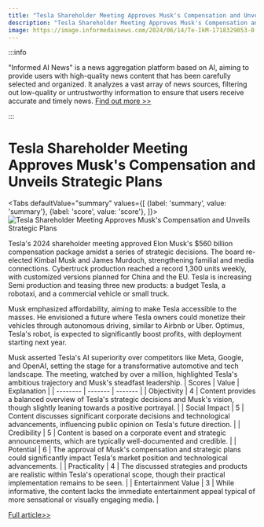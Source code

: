 ```yaml
---
title: "Tesla Shareholder Meeting Approves Musk's Compensation and Unveils Strategic Plans"
description: "Tesla Shareholder Meeting Approves Musk's Compensation and Unveils Strategic Plans"
image: https://image.informedainews.com/2024/06/14/Te-IkM-1718329053-0.jpg
---
```



:::info

"Informed AI News" is a news aggregation platform based on AI, aiming to provide users with high-quality news content that has been carefully selected and organized. It analyzes a vast array of news sources, filtering out low-quality or untrustworthy information to ensure that users receive accurate and timely news.  [Find out more >>](/)

:::

# Tesla Shareholder Meeting Approves Musk's Compensation and Unveils Strategic Plans


<Tabs
	defaultValue="summary"
	values={[
	{label: 'summary', value: 'summary'},
	{label: 'score', value: 'score'},
]}>
<TabItem value="summary">
<img
  src="https://image.informedainews.com/2024/06/14/Te-IkM-1718329053-0.jpg"
  alt="Tesla Shareholder Meeting Approves Musk's Compensation and Unveils Strategic Plans"
/>



Tesla's 2024 shareholder meeting approved Elon Musk's $560 billion compensation package amidst a series of strategic decisions. The board re-elected Kimbal Musk and James Murdoch, strengthening familial and media connections. Cybertruck production reached a record 1,300 units weekly, with customized versions planned for China and the EU. Tesla is increasing Semi production and teasing three new products: a budget Tesla, a robotaxi, and a commercial vehicle or small truck.

Musk emphasized affordability, aiming to make Tesla accessible to the masses. He envisioned a future where Tesla owners could monetize their vehicles through autonomous driving, similar to Airbnb or Uber. Optimus, Tesla's robot, is expected to significantly boost profits, with deployment starting next year.

Musk asserted Tesla's AI superiority over competitors like Meta, Google, and OpenAI, setting the stage for a transformative automotive and tech landscape. The meeting, watched by over a million, highlighted Tesla's ambitious trajectory and Musk's steadfast leadership.
</TabItem>
<TabItem value="score">
	| Scores     | Value   | Explanation |
	| -------- | ------- | ------- |
	| Objectivity  | 4    | Content provides a balanced overview of Tesla's strategic decisions and Musk's vision, though slightly leaning towards a positive portrayal.    |
	| Social Impact | 5     | Content discusses significant corporate decisions and technological advancements, influencing public opinion on Tesla's future direction.    |
	| Credibility    | 5    | Content is based on a corporate event and strategic announcements, which are typically well-documented and credible.    |
	| Potential    | 6    | The approval of Musk's compensation and strategic plans could significantly impact Tesla's market position and technological advancements.    |
	| Practicality    | 4    | The discussed strategies and products are realistic within Tesla's operational scope, though their practical implementation remains to be seen.    |
	| Entertainment Value    | 3    | While informative, the content lacks the immediate entertainment appeal typical of more sensational or visually engaging media.    |
</TabItem>
</Tabs>

[Full article>>](https://wallstreetcn.com/articles/3717197)
